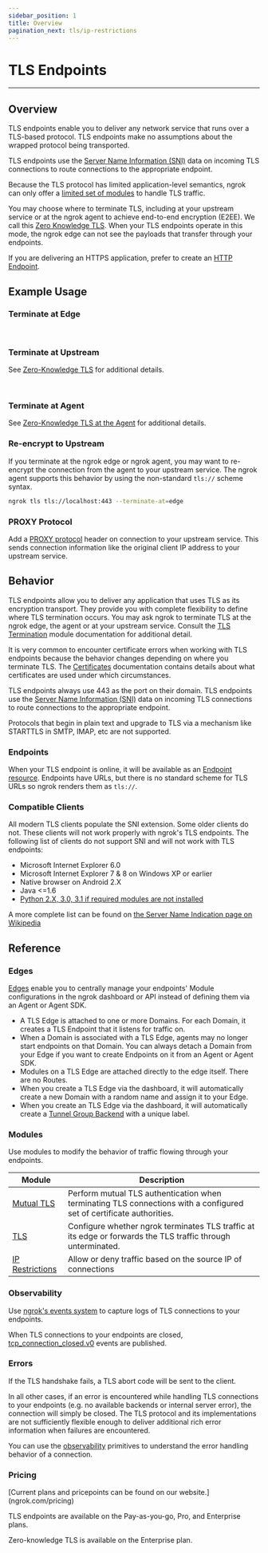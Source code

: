 ```yaml
---
sidebar_position: 1
title: Overview
pagination_next: tls/ip-restrictions
---
```








# TLS Endpoints

---

## Overview

TLS endpoints enable you to deliver any network service that runs over a
TLS-based protocol. TLS endpoints make no assumptions about the wrapped
protocol being transported.

TLS endpoints use the [Server Name Information (SNI)](#compatible-clients) data
on incoming TLS connections to route connections to the appropriate endpoint.

Because the TLS protocol has limited application-level semantics, ngrok can
only offer a [limited set of modules](#modules) to handle TLS traffic.

You may choose where to terminate TLS, including at your upstream service or at
the ngrok agent to achieve end-to-end encryption (E2EE). We call this [Zero
Knowledge TLS](/tls/tls-termination#zero-knowledge-tls). When your TLS
endpoints operate in this mode, the ngrok edge can not see the payloads that
transfer through your endpoints.

If you are delivering an HTTPS application, prefer to create an [HTTP
Endpoint](/http/).

## Example Usage

### Terminate at Edge

<Tabs groupId="connectivity" queryString="cty">
	<TabItem value="agent-cli" label="Agent CLI" default>
		<CustomDomainAgentCliExample />
	</TabItem>
	<TabItem value="agent-config" label="Agent Config">
		<CustomDomainAgentConfigExample />
	</TabItem>
	<TabItem value="ssh" label="SSH">
		<CustomDomainSshExample />
	</TabItem>
	<TabItem value="go-sdk" label="Go">
		<CustomDomainGoSdkExample />
	</TabItem>
	<TabItem value="nodejs-sdk" label="NodeJS">
		<CustomDomainNodejsSdkExample />
	</TabItem>
	<TabItem value="python-sdk" label="Python">
		<CustomDomainPythonSdkExample />
	</TabItem>
	<TabItem value="rust-sdk" label="Rust">
		<CustomDomainRustSdkExample />
	</TabItem>
	<TabItem value="k8s" label="Kubernetes Controller">
		<CustomDomainKubernetesExample />
	</TabItem>
</Tabs>

<br />

### Terminate at Upstream

See [Zero-Knowledge TLS](/tls/tls-termination#zero-knowledge-tls) for additional details.

<Tabs groupId="connectivity" queryString="cty">
	<TabItem value="agent-cli" label="Agent CLI" default>
		<AtUpstreamAgentCliExample />
	</TabItem>
	<TabItem value="agent-config" label="Agent Config">
		<AtUpstreamAgentConfigExample />
	</TabItem>
	<TabItem value="ssh" label="SSH">
		<AtUpstreamSshExample />
	</TabItem>
	<TabItem value="go-sdk" label="Go">
		<AtUpstreamGoSdkExample />
	</TabItem>
	<TabItem value="nodejs-sdk" label="NodeJS">
		<AtUpstreamNodejsSdkExample />
	</TabItem>
	<TabItem value="python-sdk" label="Python">
		<AtUpstreamPythonSdkExample />
	</TabItem>
	<TabItem value="rust-sdk" label="Rust">
		<AtUpstreamRustSdkExample />
	</TabItem>
	<TabItem value="k8s" label="Kubernetes Controller">
		<AtUpstreamKubernetesExample />
	</TabItem>
</Tabs>

<br />

### Terminate at Agent

See [Zero-Knowledge TLS at the Agent](/tls/tls-termination#zero-knowledge-tls-at-the-agent) for additional details.

<Tabs groupId="connectivity" queryString="cty">
	<TabItem value="agent-cli" label="Agent CLI" default>
		<AtAgentAgentCliExample />
	</TabItem>
	<TabItem value="agent-config" label="Agent Config">
		<AtAgentAgentConfigExample />
	</TabItem>
	<TabItem value="ssh" label="SSH">
		<AtAgentSshExample />
	</TabItem>
	<TabItem value="go-sdk" label="Go">
		<AtAgentGoSdkExample />
	</TabItem>
	<TabItem value="nodejs-sdk" label="NodeJS">
		<AtAgentNodejsSdkExample />
	</TabItem>
	<TabItem value="python-sdk" label="Python">
		<AtAgentPythonSdkExample />
	</TabItem>
	<TabItem value="rust-sdk" label="Rust">
		<AtAgentRustSdkExample />
	</TabItem>
	<TabItem value="k8s" label="Kubernetes Controller">
		<AtAgentKubernetesExample />
	</TabItem>
</Tabs>

### Re-encrypt to Upstream

If you terminate at the ngrok edge or ngrok agent, you may want to re-encrypt
the connection from the agent to your upstream service. The ngrok agent
supports this behavior by using the non-standard `tls://` scheme syntax.

<Tabs groupId="connectivity" queryString="cty">
<TabItem value="agent-cli" label="Agent CLI" default>

```bash
ngrok tls tls://localhost:443 --terminate-at=edge
```

</TabItem>
<TabItem value="agent-config" label="Agent Config">
<ReencryptUpstreamAgentConfigExample />
</TabItem>
<TabItem value="ssh" label="SSH">
<ReencryptUpstreamSshExample />
</TabItem>
<TabItem value="go-sdk" label="Go">
<ReencryptUpstreamGoSdkExample />
</TabItem>
<TabItem value="nodejs-sdk" label="NodeJS">
<ReencryptUpstreamNodejsSdkExample />
</TabItem>
<TabItem value="python-sdk" label="Python">
<ReencryptUpstreamPythonSdkExample />
</TabItem>
<TabItem value="rust-sdk" label="Rust">
<ReencryptUpstreamRustSdkExample />
</TabItem>
<TabItem value="k8s" label="Kubernetes Controller">
<ReencryptUpstreamKubernetesExample />
</TabItem>
</Tabs>

### PROXY Protocol

Add a [PROXY
protocol](https://www.haproxy.org/download/1.8/doc/proxy-protocol.txt) header
on connection to your upstream service. This sends connection information like
the original client IP address to your upstream service.

<Tabs groupId="connectivity" queryString="cty">
	<TabItem value="agent-cli" label="Agent CLI" default>
		<ProxyProtoAgentCliExample />
	</TabItem>
	<TabItem value="agent-config" label="Agent Config">
		<ProxyProtoAgentConfigExample />
	</TabItem>
	<TabItem value="ssh" label="SSH">
		<ProxyProtoSshExample />
	</TabItem>
	<TabItem value="go-sdk" label="Go">
		<ProxyProtoGoSdkExample />
	</TabItem>
	<TabItem value="nodejs-sdk" label="NodeJS">
		<ProxyProtoNodejsSdkExample />
	</TabItem>
	<TabItem value="python-sdk" label="Python">
		<ProxyProtoPythonSdkExample />
	</TabItem>
	<TabItem value="rust-sdk" label="Rust">
		<ProxyProtoRustSdkExample />
	</TabItem>
	<TabItem value="k8s" label="Kubernetes Controller">
		<ProxyProtoKubernetesExample />
	</TabItem>
</Tabs>

## Behavior

TLS endpoints allow you to deliver any application that uses TLS as its
encryption transport. They provide you with complete flexibility to define
where TLS termination occurs. You may ask ngrok to terminate TLS at the ngrok
edge, the agent or at your upstream service. Consult the [TLS
Termination](tls-termination) module documentation for additional detail.

It is very common to encounter certificate errors when working with TLS
endpoints because the behavior changes depending on where you terminate TLS.
The [Certificates](tls-termination#certificates) documentation contains details
about what certificates are used under which circumstances.

TLS endpoints always use 443 as the port on their domain. TLS endpoints use
the [Server Name Information (SNI)](#compatible-clients) data on incoming TLS
connections to route connections to the appropriate endpoint.

Protocols that begin in plain text and upgrade to TLS via a mechanism like
STARTTLS in SMTP, IMAP, etc are not supported.

### Endpoints

When your TLS endpoint is online, it will be available as an [Endpoint
resource](/api/resources/endpoints/). Endpoints have URLs, but there is no
standard scheme for TLS URLs so ngrok renders them as `tls://`.

### Compatible Clients

All modern TLS clients populate the SNI extension. Some older clients do not.
These clients will not work properly with ngrok's TLS endpoints. The following
list of clients do not support SNI and will not work with TLS endpoints:

- Microsoft Internet Explorer 6.0
- Microsoft Internet Explorer 7 & 8 on Windows XP or earlier
- Native browser on Android 2.X
- Java <=1.6
- [Python 2.X, 3.0, 3.1 if required modules are not
  installed](https://stackoverflow.com/questions/18578439/using-requests-with-tls-doesnt-give-sni-support/18579484#18579484)

A more complete list can be found on [the Server Name Indication page on
Wikipedia](https://en.wikipedia.org/wiki/Server_Name_Indication#No_support)

## Reference

### Edges

[Edges](/network-edge/edges) enable you to centrally manage your endpoints'
Module configurations in the ngrok dashboard or API instead of defining them
via an Agent or Agent SDK.

- A TLS Edge is attached to one or more Domains. For each Domain, it creates
  a TLS Endpoint that it listens for traffic on.
- When a Domain is associated with a TLS Edge, agents may no longer start
  endpoints on that Domain. You can always detach a Domain from your Edge if you
  want to create Endpoints on it from an Agent or Agent SDK.
- Modules on a TLS Edge are attached directly to the edge itself. There are no
  Routes.
- When you create a TLS Edge via the dashboard, it will automatically create a
  new Domain with a random name and assign it to your Edge.
- When you create an TLS Edge via the dashboard, it will automatically create
  a [Tunnel Group Backend](/network-edge/edges/#tunnel-group) with a unique label.

### Modules

Use modules to modify the behavior of traffic flowing through your endpoints.

| Module                             | Description                                                                                                          |
| ---------------------------------- | -------------------------------------------------------------------------------------------------------------------- |
| [Mutual TLS](mutual-tls)           | Perform mutual TLS authentication when terminating TLS connections with a configured set of certificate authorities. |
| [TLS](tls-termination)             | Configure whether ngrok terminates TLS traffic at its edge or forwards the TLS traffic through unterminated.         |
| [IP Restrictions](ip-restrictions) | Allow or deny traffic based on the source IP of connections                                                          |

### Observability

Use [ngrok's events system](/obs/) to capture logs of TLS connections to
your endpoints.

When TLS connections to your endpoints are closed,
[tcp_connection_closed.v0](/obs/reference/#tcp-connection-closed) events are
published.

### Errors

If the TLS handshake fails, a TLS abort code will be sent to the client.

In all other cases, if an error is encountered while handling TLS connections
to your endpoints (e.g. no available backends or internal server error), the
connection will simply be closed. The TLS protocol and its implementations are
not sufficiently flexible enough to deliver additional rich error information
when failures are encountered.

You can use the [observability](#observability) primitives to understand the
error handling behavior of a connection.

### Pricing

[Current plans and pricepoints can be found on our website.] (ngrok.com/pricing)

TLS endpoints are available on the Pay-as-you-go, Pro, and Enterprise plans.

Zero-knowledge TLS is available on the Enterprise plan.
